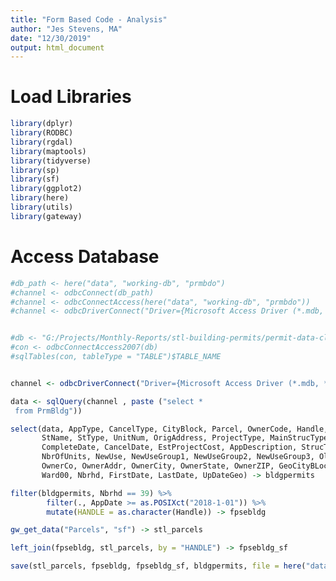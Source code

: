 ```yaml
---
title: "Form Based Code - Analysis"
author: "Jes Stevens, MA"
date: "12/30/2019"
output: html_document
---
```


# Load Libraries 

```r
library(dplyr)
library(RODBC)
library(rgdal)
library(maptools)
library(tidyverse)
library(sp)
library(sf)
library(ggplot2)
library(here)
library(utils)
library(gateway)
```

# Access Database

```r
#db_path <- here("data", "working-db", "prmbdo")
#channel <- odbcConnect(db_path)
#channel <- odbcConnectAccess(here("data", "working-db", "prmbdo"))
#channel <- odbcDriverConnect("Driver={Microsoft Access Driver (*.mdb, *.accdb)};DBQ=G:/Projects/Monthly-Reports/stl-building-permits/data/working-db/prmbdo")


#db <- "G:/Projects/Monthly-Reports/stl-building-permits/permit-data-cleaning/data/working-db/bldgpermits/prmbdo"
#con <- odbcConnectAccess2007(db)
#sqlTables(con, tableType = "TABLE")$TABLE_NAME


channel <- odbcDriverConnect("Driver={Microsoft Access Driver (*.mdb, *.accdb)};DBQ=G:/Projects/Monthly-Reports/stl-building-permits/data/working-db/bldgpermits/prmbdo")
```

```r
data <- sqlQuery(channel , paste ("select *
 from PrmBldg"))
```

```r
select(data, AppType, CancelType, CityBlock, Parcel, OwnerCode, Handle, AddrNum, StDir,
       StName, StType, UnitNum, OrigAddress, ProjectType, MainStrucType, AppDate, IssueDate,
       CompleteDate, CancelDate, EstProjectCost, AppDescription, StrucType1, StrucType2, 
       NbrOfUnits, NewUse, NewUseGroup1, NewUseGroup2, NewUseGroup3, OldUse, OwnerName, 
       OwnerCo, OwnerAddr, OwnerCity, OwnerState, OwnerZIP, GeoCityBLockPart, Ward10, 
       Ward00, Nbrhd, FirstDate, LastDate, UpDateGeo) -> bldgpermits
```

```r
filter(bldgpermits, Nbrhd == 39) %>% 
        filter(., AppDate >= as.POSIXct("2018-1-01")) %>% 
        mutate(HANDLE = as.character(Handle)) -> fpsebldg

gw_get_data("Parcels", "sf") -> stl_parcels
```

```r
left_join(fpsebldg, stl_parcels, by = "HANDLE") -> fpsebldg_sf
```

```r
save(stl_parcels, fpsebldg, fpsebldg_sf, bldgpermits, file = here("data", "working-db", "fbc-analysis.rda"))
```

